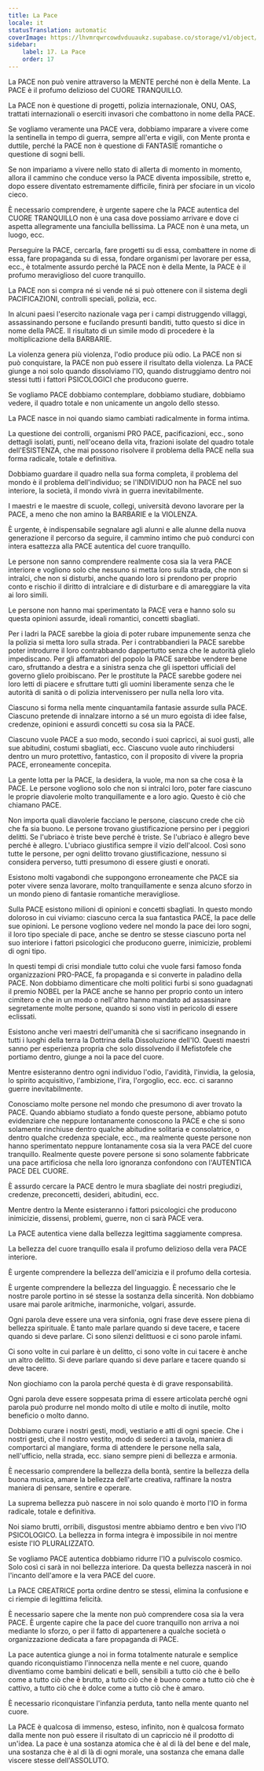 ```yaml
---
title: La Pace
locale: it
statusTranslation: automatic
coverImage: https://lhvmrqwrcowdvduuaukz.supabase.co/storage/v1/object/public/strapi-uploads/small_cover-educacion-fundamental.webp-2d51a7828a2b1309555be27f7e2a61a0.webp
sidebar:
    label: 17. La Pace
    order: 17
---
```

La PACE non può venire attraverso la MENTE perché non è della Mente. La PACE è il profumo delizioso del CUORE TRANQUILLO.

La PACE non è questione di progetti, polizia internazionale, ONU, OAS, trattati internazionali o eserciti invasori che combattono in nome della PACE.

Se vogliamo veramente una PACE vera, dobbiamo imparare a vivere come la sentinella in tempo di guerra, sempre all'erta e vigili, con Mente pronta e duttile, perché la PACE non è questione di FANTASIE romantiche o questione di sogni belli.

Se non impariamo a vivere nello stato di allerta di momento in momento, allora il cammino che conduce verso la PACE diventa impossibile, stretto e, dopo essere diventato estremamente difficile, finirà per sfociare in un vicolo cieco.

È necessario comprendere, è urgente sapere che la PACE autentica del CUORE TRANQUILLO non è una casa dove possiamo arrivare e dove ci aspetta allegramente una fanciulla bellissima. La PACE non è una meta, un luogo, ecc.

Perseguire la PACE, cercarla, fare progetti su di essa, combattere in nome di essa, fare propaganda su di essa, fondare organismi per lavorare per essa, ecc., è totalmente assurdo perché la PACE non è della Mente, la PACE è il profumo meraviglioso del cuore tranquillo.

La PACE non si compra né si vende né si può ottenere con il sistema degli PACIFICAZIONI, controlli speciali, polizia, ecc.

In alcuni paesi l'esercito nazionale vaga per i campi distruggendo villaggi, assassinando persone e fucilando presunti banditi, tutto questo si dice in nome della PACE. Il risultato di un simile modo di procedere è la moltiplicazione della BARBARIE.

La violenza genera più violenza, l'odio produce più odio. La PACE non si può conquistare, la PACE non può essere il risultato della violenza. La PACE giunge a noi solo quando dissolviamo l'IO, quando distruggiamo dentro noi stessi tutti i fattori PSICOLOGICI che producono guerre.

Se vogliamo PACE dobbiamo contemplare, dobbiamo studiare, dobbiamo vedere, il quadro totale e non unicamente un angolo dello stesso.

La PACE nasce in noi quando siamo cambiati radicalmente in forma intima.

La questione dei controlli, organismi PRO PACE, pacificazioni, ecc., sono dettagli isolati, punti, nell'oceano della vita, frazioni isolate del quadro totale dell'ESISTENZA, che mai possono risolvere il problema della PACE nella sua forma radicale, totale e definitiva.

Dobbiamo guardare il quadro nella sua forma completa, il problema del mondo è il problema dell'individuo; se l'INDIVIDUO non ha PACE nel suo interiore, la società, il mondo vivrà in guerra inevitabilmente.

I maestri e le maestre di scuole, collegi, università devono lavorare per la PACE, a meno che non amino la BARBARIE e la VIOLENZA.

È urgente, è indispensabile segnalare agli alunni e alle alunne della nuova generazione il percorso da seguire, il cammino intimo che può condurci con intera esattezza alla PACE autentica del cuore tranquillo.

Le persone non sanno comprendere realmente cosa sia la vera PACE interiore e vogliono solo che nessuno si metta loro sulla strada, che non si intralci, che non si disturbi, anche quando loro si prendono per proprio conto e rischio il diritto di intralciare e di disturbare e di amareggiare la vita ai loro simili.

Le persone non hanno mai sperimentato la PACE vera e hanno solo su questa opinioni assurde, ideali romantici, concetti sbagliati.

Per i ladri la PACE sarebbe la gioia di poter rubare impunemente senza che la polizia si metta loro sulla strada. Per i contrabbandieri la PACE sarebbe poter introdurre il loro contrabbando dappertutto senza che le autorità glielo impediscano. Per gli affamatori del popolo la PACE sarebbe vendere bene caro, sfruttando a destra e a sinistra senza che gli ispettori ufficiali del governo glielo proibiscano. Per le prostitute la PACE sarebbe godere nei loro letti di piacere e sfruttare tutti gli uomini liberamente senza che le autorità di sanità o di polizia intervenissero per nulla nella loro vita.

Ciascuno si forma nella mente cinquantamila fantasie assurde sulla PACE. Ciascuno pretende di innalzare intorno a sé un muro egoista di idee false, credenze, opinioni e assurdi concetti su cosa sia la PACE.

Ciascuno vuole PACE a suo modo, secondo i suoi capricci, ai suoi gusti, alle sue abitudini, costumi sbagliati, ecc. Ciascuno vuole auto rinchiudersi dentro un muro protettivo, fantastico, con il proposito di vivere la propria PACE, erroneamente concepita.

La gente lotta per la PACE, la desidera, la vuole, ma non sa che cosa è la PACE. Le persone vogliono solo che non si intralci loro, poter fare ciascuno le proprie diavolerie molto tranquillamente e a loro agio. Questo è ciò che chiamano PACE.

Non importa quali diavolerie facciano le persone, ciascuno crede che ciò che fa sia buono. Le persone trovano giustificazione persino per i peggiori delitti. Se l'ubriaco è triste beve perché è triste. Se l'ubriaco è allegro beve perché è allegro. L'ubriaco giustifica sempre il vizio dell'alcool. Così sono tutte le persone, per ogni delitto trovano giustificazione, nessuno si considera perverso, tutti presumono di essere giusti e onorati.

Esistono molti vagabondi che suppongono erroneamente che PACE sia poter vivere senza lavorare, molto tranquillamente e senza alcuno sforzo in un mondo pieno di fantasie romantiche meravigliose.

Sulla PACE esistono milioni di opinioni e concetti sbagliati. In questo mondo doloroso in cui viviamo: ciascuno cerca la sua fantastica PACE, la pace delle sue opinioni. Le persone vogliono vedere nel mondo la pace dei loro sogni, il loro tipo speciale di pace, anche se dentro se stesse ciascuno porta nel suo interiore i fattori psicologici che producono guerre, inimicizie, problemi di ogni tipo.

In questi tempi di crisi mondiale tutto colui che vuole farsi famoso fonda organizzazioni PRO-PACE, fa propaganda e si converte in paladino della PACE. Non dobbiamo dimenticare che molti politici furbi si sono guadagnati il premio NOBEL per la PACE anche se hanno per proprio conto un intero cimitero e che in un modo o nell'altro hanno mandato ad assassinare segretamente molte persone, quando si sono visti in pericolo di essere eclissati.

Esistono anche veri maestri dell'umanità che si sacrificano insegnando in tutti i luoghi della terra la Dottrina della Dissoluzione dell'IO. Questi maestri sanno per esperienza propria che solo dissolvendo il Mefistofele che portiamo dentro, giunge a noi la pace del cuore.

Mentre esisteranno dentro ogni individuo l'odio, l'avidità, l'invidia, la gelosia, lo spirito acquisitivo, l'ambizione, l'ira, l'orgoglio, ecc. ecc. ci saranno guerre inevitabilmente.

Conosciamo molte persone nel mondo che presumono di aver trovato la PACE. Quando abbiamo studiato a fondo queste persone, abbiamo potuto evidenziare che neppure lontanamente conoscono la PACE e che si sono solamente rinchiuse dentro qualche abitudine solitaria e consolatrice, o dentro qualche credenza speciale, ecc., ma realmente queste persone non hanno sperimentato neppure lontanamente cosa sia la vera PACE del cuore tranquillo. Realmente queste povere persone si sono solamente fabbricate una pace artificiosa che nella loro ignoranza confondono con l'AUTENTICA PACE DEL CUORE.

È assurdo cercare la PACE dentro le mura sbagliate dei nostri pregiudizi, credenze, preconcetti, desideri, abitudini, ecc.

Mentre dentro la Mente esisteranno i fattori psicologici che producono inimicizie, dissensi, problemi, guerre, non ci sarà PACE vera.

La PACE autentica viene dalla bellezza legittima saggiamente compresa.

La bellezza del cuore tranquillo esala il profumo delizioso della vera PACE interiore.

È urgente comprendere la bellezza dell'amicizia e il profumo della cortesia.

È urgente comprendere la bellezza del linguaggio. È necessario che le nostre parole portino in sé stesse la sostanza della sincerità. Non dobbiamo usare mai parole aritmiche, inarmoniche, volgari, assurde.

Ogni parola deve essere una vera sinfonia, ogni frase deve essere piena di bellezza spirituale. È tanto male parlare quando si deve tacere, e tacere quando si deve parlare. Ci sono silenzi delittuosi e ci sono parole infami.

Ci sono volte in cui parlare è un delitto, ci sono volte in cui tacere è anche un altro delitto. Si deve parlare quando si deve parlare e tacere quando si deve tacere.

Non giochiamo con la parola perché questa è di grave responsabilità.

Ogni parola deve essere soppesata prima di essere articolata perché ogni parola può produrre nel mondo molto di utile e molto di inutile, molto beneficio o molto danno.

Dobbiamo curare i nostri gesti, modi, vestiario e atti di ogni specie. Che i nostri gesti, che il nostro vestito, modo di sederci a tavola, maniera di comportarci al mangiare, forma di attendere le persone nella sala, nell'ufficio, nella strada, ecc. siano sempre pieni di bellezza e armonia.

È necessario comprendere la bellezza della bontà, sentire la bellezza della buona musica, amare la bellezza dell'arte creativa, raffinare la nostra maniera di pensare, sentire e operare.

La suprema bellezza può nascere in noi solo quando è morto l'IO in forma radicale, totale e definitiva.

Noi siamo brutti, orribili, disgustosi mentre abbiamo dentro e ben vivo l'IO PSICOLOGICO. La bellezza in forma integra è impossibile in noi mentre esiste l'IO PLURALIZZATO.

Se vogliamo PACE autentica dobbiamo ridurre l'IO a pulviscolo cosmico. Solo così ci sarà in noi bellezza interiore. Da questa bellezza nascerà in noi l'incanto dell'amore e la vera PACE del cuore.

La PACE CREATRICE porta ordine dentro se stessi, elimina la confusione e ci riempie di legittima felicità.

È necessario sapere che la mente non può comprendere cosa sia la vera PACE. È urgente capire che la pace del cuore tranquillo non arriva a noi mediante lo sforzo, o per il fatto di appartenere a qualche società o organizzazione dedicata a fare propaganda di PACE.

La pace autentica giunge a noi in forma totalmente naturale e semplice quando riconquistiamo l'innocenza nella mente e nel cuore, quando diventiamo come bambini delicati e belli, sensibili a tutto ciò che è bello come a tutto ciò che è brutto, a tutto ciò che è buono come a tutto ciò che è cattivo, a tutto ciò che è dolce come a tutto ciò che è amaro.

È necessario riconquistare l'infanzia perduta, tanto nella mente quanto nel cuore.

La PACE è qualcosa di immenso, esteso, infinito, non è qualcosa formato dalla mente non può essere il risultato di un capriccio né il prodotto di un'idea. La pace è una sostanza atomica che è al di là del bene e del male, una sostanza che è al di là di ogni morale, una sostanza che emana dalle viscere stesse dell'ASSOLUTO.


